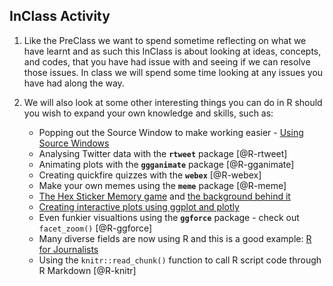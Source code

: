 ## InClass Activity

1. Like the PreClass we want to spend sometime reflecting on what we have learnt and as such this InClass is about looking at ideas, concepts, and codes, that you have had issue with and seeing if we can resolve those issues. In class we will spend some time looking at any issues you have had along the way.

2. We will also look at some other interesting things you can do in R should you wish to expand your own knowledge and skills, such as:

     - Popping out the Source Window to make working easier - <a href="https://support.rstudio.com/hc/en-us/articles/207126217-Using-Source-Windows" target = "_blank">Using Source Windows</a>
     - Analysing Twitter data with the **`rtweet`** package [@R-rtweet]
     - Animating plots with the **`ggganimate`** package [@R-gganimate]
     - Creating quickfire quizzes with the **`webex`** [@R-webex]
     - Make your own memes using the **`meme`** package [@R-meme]
     - <a href="https://dreamrs.shinyapps.io/memory-hex/" target = "_blank">The Hex Sticker Memory game</a> and <a href="https://community.rstudio.com/t/shiny-contest-submission-hex-memory-game/25336" target = "_blank">the background behind it</a>
     - <a href = "https://datatitian.com/how-to-turn-your-ggplot2-visualization-into-an-interactive-tweet/" target = "_blank">Creating interactive plots using ggplot and plotly</a>
     - Even funkier visualtions using the **`ggforce`** package - check out `facet_zoom()` [@R-ggforce]
     - Many diverse fields are now using R and this is a good example: <a href = "https://learn.r-journalism.com/en/" target = "_blank">R for Journalists</a>
     - Using the `knitr::read_chunk()` function to call R script code through R Markdown [@R-knitr]
